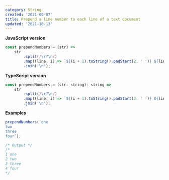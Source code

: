 ```yaml
---
category: String
created: '2021-06-07'
title: Prepend a line number to each line of a text document
updated: '2021-10-13'
---
```


**JavaScript version**

```js
const prependNumbers = (str) =>
    str
        .split(/\r?\n/)
        .map((line, i) => `${(i + 1).toString().padStart(2, ' ')} ${line}`)
        .join('\n');
```

**TypeScript version**

```js
const prependNumbers = (str: string): string =>
    str
        .split(/\r?\n/)
        .map((line, i) => `${(i + 1).toString().padStart(2, ' ')} ${line}`)
        .join('\n');
```

**Examples**

```js
prependNumbers(`one
two
three
four`);

/* Output */
/*
1 one
2 two
3 three
4 four
*/
```
